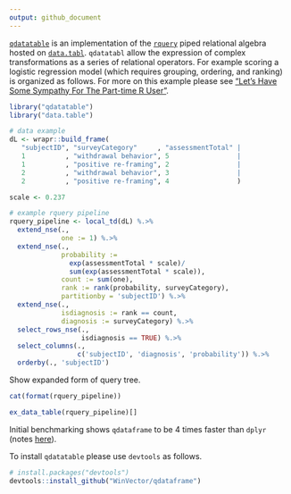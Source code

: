 ```yaml
---
output: github_document
---
```


<!-- README.md is generated from README.Rmd. Please edit that file -->

[`qdatatable`](https://github.com/WinVector/qdatatable) is an implementation of
the [`rquery`](https://github.com/WinVector/rquery) piped relational algebra 
hosted on [`data.tabl`](http://r-datatable.com).  `qdatatabl` allow the expression
of complex transformations as a series of relational operators.  For example 
scoring a logistic regression model (which requires grouping, ordering, and ranking)
is organized as follows.  For more on this example please see 
["Let’s Have Some Sympathy For The Part-time R User"](http://www.win-vector.com/blog/2017/08/lets-have-some-sympathy-for-the-part-time-r-user/).

```r
library("qdatatable")
library("data.table")
```


```r
# data example
dL <- wrapr::build_frame(
   "subjectID", "surveyCategory"     , "assessmentTotal" |
   1          , "withdrawal behavior", 5                 |
   1          , "positive re-framing", 2                 |
   2          , "withdrawal behavior", 3                 |
   2          , "positive re-framing", 4                 )
```


```r
scale <- 0.237

# example rquery pipeline
rquery_pipeline <- local_td(dL) %.>%
  extend_nse(.,
             one := 1) %.>%
  extend_nse(.,
             probability :=
               exp(assessmentTotal * scale)/
               sum(exp(assessmentTotal * scale)),
             count := sum(one),
             rank := rank(probability, surveyCategory),
             partitionby = 'subjectID') %.>%
  extend_nse(.,
             isdiagnosis := rank == count,
             diagnosis := surveyCategory) %.>%
  select_rows_nse(., 
                  isdiagnosis == TRUE) %.>%
  select_columns(., 
                 c('subjectID', 'diagnosis', 'probability')) %.>%
  orderby(., 'subjectID')
```

Show expanded form of query tree.

```r
cat(format(rquery_pipeline))
```


```r
ex_data_table(rquery_pipeline)[]
```

Initial benchmarking shows `qdataframe` to be 4 times faster than `dplyr` (notes [here](https://github.com/WinVector/rquery/blob/master/extras/data_table.md)).

To install `qdatatable` please use `devtools` as follows.

```r
# install.packages("devtools")
devtools::install_github("WinVector/qdataframe")
```


